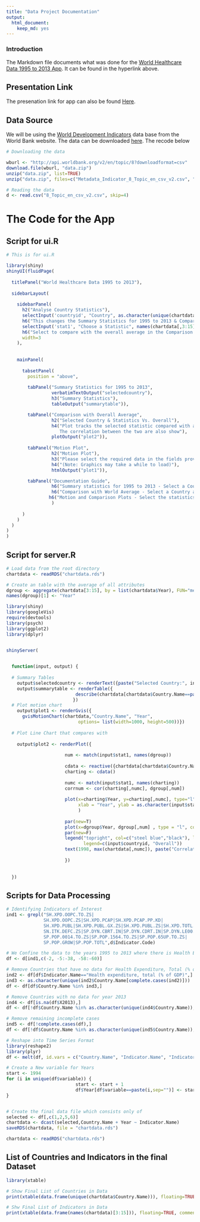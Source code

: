 ```yaml
---
title: "Data Project Documentation"
output: 
  html_document: 
    keep_md: yes
---
```


### Introduction
The Markdown file documents what was done for the [World Healthcare Data 1995 to 2013 App](https://samyongchang.shinyapps.io/DataProductsProject). It can be found in the hyperlink above.

## Presentation Link
The presenation link for app can also be found [Here](http://rpubs.com/samyongchang/dataproducts).

## Data Source

We will be using the [World Development Indicators](http://data.worldbank.org/topic/health) data base from the World Bank website. The data can be downloaded [here]("http://api.worldbank.org/v2/en/topic/8?downloadformat=csv"). The recode below 

```r
# Downloading the data

wburl <- "http://api.worldbank.org/v2/en/topic/8?downloadformat=csv"
download.file(wburl, "data.zip")
unzip("data.zip", list=TRUE)
unzip("data.zip", files=c("Metadata_Indicator_8_Topic_en_csv_v2.csv", "8_Topic_en_csv_v2.csv", "Metadata_Country_8_Topic_en_csv_v2.csv", "[Content_Types].xml"))

# Reading the data
d <- read.csv("8_Topic_en_csv_v2.csv", skip=4)
```


# The Code for the App

## Script for ui.R
```r
# This is for ui.R

library(shiny)
shinyUI(fluidPage(
  
  titlePanel("World Healthcare Data 1995 to 2013"),
  
  sidebarLayout(
    
    sidebarPanel(
      h2("Analyse Country Statistics"),
      selectInput('countryid', "Country", as.character(unique(chartdata$Country.Name))),
      h6("This changes the Summary Statistics for 1995 to 2013 & Comparison with Overall Average tabs"),
      selectInput('stat1', "Choose a Statistic", names(chartdata[,3:15])),
      h6("Select to compare with the overall average in the Comparison with Overall Average tab"),
      width=3
    ),
      
    
    mainPanel(
      
      tabsetPanel(
        position = "above",
        
        tabPanel("Summary Statistics for 1995 to 2013", 
                 verbatimTextOutput("selectedcountry"), 
                 h3("Summary Statistics"),
                 tableOutput("summarytable")), 

        tabPanel("Comparison with Overall Average",
                 h2("Selected Country & Statistics Vs. Overall"),
                 h4("Plot tracks the selected statistic compared with all countries in the dataset.
                    The correlation between the two are also show"),
                 plotOutput("plot2")),          
                
        tabPanel("Motion Plot", 
                 h2("Motion Plot"),
                 h3("Please select the required data in the fields provided"),
                 h4("(Note: Graphics may take a while to load)"),
                 htmlOutput("plot1")),

        tabPanel("Documentation Guide",
                 h6("Summary statistics for 1995 to 2013 - Select a Country and it shows summary data for the country selected"),
                 h6("Comparison with World Average - Select a Country and Statistics and it plots the selected country and the selected statistics compared to the overall"),
                h6("Motion and Comparison Plots - Select the statistics, country that you are interested in to observe how they change over time.")
                 )
          
      )
    )
  )
)
)


```

## Script for server.R
```r


# Load data from the root directory
chartdata <- readRDS("chartdata.rds")

# Create an table with the average of all attributes
dgroup <- aggregate(chartdata[3:15], by = list(chartdata$Year), FUN="mean")
names(dgroup)[1] <- "Year"

library(shiny)
library(googleVis)
require(devtools)
library(psych)
library(ggplot2)
library(dplyr)


shinyServer(

  
  function(input, output) {
    
  # Summary Tables   
    output$selectedcountry <- renderText({paste("Selected Country:", input$countryid, sep=" ")})
    output$summarytable <- renderTable({
                          describe(chartdata[chartdata$Country.Name==paste(input$countryid,sep=""),])[c(-1,-2),c(3:5,8:10)]
                         })
  # Plot motion chart
    output$plot1 <- renderGvis({
      gvisMotionChart(chartdata,"Country.Name", "Year", 
                           options= list(width=1000, height=500))})
  
  # Plot Line Chart that compares with 
    
    output$plot2 <- renderPlot({
                      
                      num <- match(input$stat1, names(dgroup))
                      
                      cdata <- reactive({chartdata[chartdata$Country.Name==input$countryid,]})
                      charting <- cdata()
                  
                      numc <- match(input$stat1, names(charting))
                      corrnum <- cor(charting[,numc], dgroup[,num])
                      
                      plot(x=charting$Year, y=charting[,numc], type="l", col="steel blue", lwd=4,
                           xlab = "Year", ylab = as.character(input$stat1), ylim=c(min(chartdata[,numc]), max(chartdata[,numc])), xlim=c(1995,2013) 
                           )
                      
                      par(new=T)
                      plot(x=dgroup$Year, dgroup[,num] , type = "l", col="black", xlab="", ylab="", lwd=1, ylim=c(min(chartdata[,numc]), max(chartdata[,numc])), xlim=c(1995,2013))
                      par(new=F)
                      legend("topright", col=c("steel blue","black"), lty=1, lwd=1, bty="n",
                             legend=c(input$countryid, "Overall"))
                      text(1998, max(chartdata[,numc]), paste("Correlation with Overall=", round(corrnum,digits=2), cex=2))
                      
                      })
      
      
  })                            

```

## Scripts for Data Processing

```r

# Identifying Indicators of Interest
ind1 <- grepl("SH.XPD.OOPC.TO.ZS|
              SH.XPD.OOPC.ZS|SH.XPD.PCAP|SH.XPD.PCAP.PP.KD|
              SH.XPD.PUBL|SH.XPD.PUBL.GX.ZS|SH.XPD.PUBL.ZS|SH.XPD.TOTL.ZS|
              SN.ITK.DEFC.ZS|SP.DYN.CBRT.IN|SP.DYN.CDRT.IN|SP.DYN.LE00.IN|
              SP.POP.0014.TO.ZS|SP.POP.1564.TO.ZS|SP.POP.65UP.TO.ZS|
              SP.POP.GROW|SP.POP.TOTL",d$Indicator.Code)

# We Confine the data to the years 1995 to 2013 where there is Health Expenditure Data for most countries. 
df <- d[ind1,c(-2, -5:-38, -58:-60)]

# Remove Countries that have no data for Health Expenditure, Total (% of GDP)
ind2 <- df[df$Indicator.Name=="Health expenditure, total (% of GDP)",]
ind3 <- as.character(unique(ind2$Country.Name[complete.cases(ind2)]))
df <- df[df$Country.Name %in% ind3,]

# Remove Countries with no data for year 2013
ind4 <- df[is.na(df$X2013),]
df <- df[!df$Country.Name %in% as.character(unique(ind4$Country.Name)),]

# Remove remaining incomplete cases
ind5 <- df[!complete.cases(df),]
df <- df[!df$Country.Name %in% as.character(unique(ind5$Country.Name)),]

# Reshape into Time Series Format
library(reshape2)
library(plyr)
df <- melt(df, id.vars = c("Country.Name", "Indicator.Name", "Indicator.Code"), measure.vars = 4:22)

# Create a New variable for Years
start <- 1994
for (i in unique(df$variable)) {
                          start <- start + 1
                          df$Year[df$variable==paste(i,sep="")] <- start
}


# Create the final data file which consists only of 
selected <- df[,c(1,2,5,6)]
chartdata <- dcast(selected,Country.Name + Year ~ Indicator.Name)
saveRDS(chartdata, file = "chartdata.rds")

```

```r
chartdata <- readRDS("chartdata.rds")
```

## List of Countries and Indicators in the final Dataset
```r
library(xtable)

# Show Final List of Countries in Data
print(xtable(data.frame(unique(chartdata$Country.Name))), floating=TRUE, comment=FALSE, type = "html", include.rownames = F)

# Shw Final List of Indicators in Data
print(xtable(data.frame(names(chartdata)[3:15])), floating=TRUE, comment=FALSE, type = "html", include.rownames = F)
```


